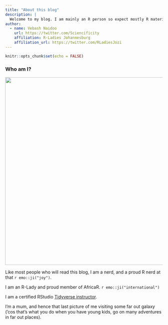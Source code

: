 ```yaml
---
title: "About this blog"
description: |
  Welcome to my blog. I am mainly an R person so expect mostly R material! `r emo::ji("heart")`
author:
  - name: Vebash Naidoo 
    url: https://twitter.com/Sciencificity
    affiliation: R-Ladies Johannesburg
    affiliation_url: https://twitter.com/RLadiesJozi
---
```


```r
knitr::opts_chunk$set(echo = FALSE)
```

### Who am I?

<img style = "max-width: 100%; 
              max-height = 100%; 
              display:block; 
              margin:auto" 
              src="whoami.jpg" 
              width = 600px/>

Like most people who will read this blog, I am a nerd, and a proud R nerd at that `r emo::ji("joy")`.

I am an R-Lady and proud member of AfricaR. `r emo::ji("international")`

I am a certified RStudio [Tidyverse instructor](https://bit.ly/my-rstudio-cert-profile).

I'm a mum, and hence that last picture of me visiting some far out galaxy ('cos that's what you do when you have young kids, go on many adventures in far out places). 